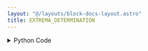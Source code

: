 ```yaml
---
layout: "@/layouts/block-docs-layout.astro"
title: EXTREMA_DETERMINATION
---
```



<PythonDocsDisplay docstring={docstring} />

<details>
<summary>Python Code</summary>
```python
from itertools import combinations
from math import floor
from os import cpu_count
from typing import Literal, Optional, TypedDict
from warnings import catch_warnings, simplefilter

import numpy as np
import plotly.express as px
import plotly.graph_objects as go
import scipy.fft
import skimage.filters as filters
from flojoy import DCNpArrayType, Grayscale, Image, Matrix, Plotly, flojoy
from nodes.VISUALIZERS.template import plot_layout
from PIL import Image as PILImage
from scipy import spatial
from scipy.fft import _pocketfft
from scipy.ndimage import gaussian_filter, laplace, shift
from scipy.signal import fftconvolve
from skimage.draw import ellipse
from skimage.measure import label, regionprops
from skimage.morphology import binary_erosion, disk
from skimage.registration import phase_cross_correlation
from skimage.registration._masked_phase_cross_correlation import cross_correlate_masked


class EXTREMA_OUTPUT(TypedDict):
    fig: Plotly
    blobs: Grayscale


@flojoy(deps={"scikit-image": "0.21.0"}, node_type="VISUALIZERS")
def EXTREMA_DETERMINATION(
    default: Image | Grayscale | Matrix,
    image_mask: Optional[Grayscale | Matrix] = None,
    center: Optional[list[int]] = None,
    min_dist: float = 0.0,
    algorithm: Literal["persistence", "high_symmetry", "log"] = "log",
    prominence: float = 0.0,
    k: float = 1.41,
    sigma: float = 1.0,
    max_power: int = 9,
) -> EXTREMA_OUTPUT:
    """The EXTREMA_DETERMINATION node is used to determine the peak in an image.

    The ability to find local peaks will not depend on the extrema being
    exponentially separated from the neighboring values, or some other restrictive constraint.

    We implement three algorithms to find the local max. The first algorithm uses a masked phase
    cross correlation technique [1], while the second uses the persistence birth/death algorithms [2, 3].
    The original implementations of these libraries were utilized for the detection of elastic
    scattering peaks in diffraction data, found in the 'scikit-ued' library of Python [4].

    Note that the algorithm assumes that the extrema are symmetrically distributed around
    a center point. All extrema are determined relative to the center position.
    Also, for closely spaced points, noisy data, or data that has a very high dynamic range, the
    algorithm fails. Therefore, this approach is suited only for images with
    high degrees of symmetry and reasonable contrast.

    Therefore, we also use the second prominence algorithm, where a single
    value is applied locally to determine the relative 'peakiness' of a given pixel,
    inspecting only the neighbors around that given pixel. While computationally
    more intense for images with a resolution of >4K, it produces extremely accurate
    results for the correct value of prominence in potentially low-contrast images.
    By definition, it is a local pixel algorithm, and therefore does not perform any blob detection,
    unlike the high-symmetry algorithm which creates high contrast in
    the image with laplacian filtering, and identifies regions of this high contrast image.

    Note, however, that the persistence algorithm tends to find more points than what are actually there.
    For images with high frequency components (i.e. quickly varying values among the third nearest neighbours),
    the algorithm will tend to identify each as a 'peak', even though the local maxima is elsewhere. This
    therefore assumes that the image has been properly preprocessed with another image processing node to
    provide a sufficient low-frequency image such that the prominence of each pixel is well defined.

    To combat this limitation, we present the most robust of the algorithms that should work on images
    of low or high contrast, low or high frequency components, and of low or high dynamic range. It is
    computationally more expensive, as it involves repeated convolutions of the image, but it is
    the most reliable of the methods for a general image.

    This routine is known as the Laplacian of Gaussian algorithm [5].
    The key to this algorithm is to apply a filter specially chosen such that regions around peaks have high
    levels of contrast (essentially binarize the image around its peak so that near the peak, the
    image is one, and zero otherwise). To achieve such a filter, the Laplacian of a Gaussian is used:

    .. math:: \nabla^2 L \equiv L_{xx} + L_{yy}

    which yields the following filter (for a Gaussian of width sigma, centered at the origin):

    ..math :: LG = -\frac{1}{\pi\sigma^4}\big[1-\frac{x^2+y^2}{2\sigma^2}\big]e^{-\frac{x^2+y^2}{2\sigma^2}}

    The output of this filter will be a maximum where there is an edge from a peak, the maximum response
    of which is given for 1.41*'blob radius' around the peak.
    Applying this filter repeatedly with varying degrees of sigma, will continue to refine the edges around
    the peak until the image is essentially binarized around the peaks. Due to the repeated convolutions,
    this algorithm is generally expensive, but specific methods have been implemented using FFT to speed
    up these calculations.


    Parameters
    ----------

    default : Image | Grayscale | Matrix
        The input DataContainer that contains the image to be processed.
        Can either be RGBA, greyscale, or a matrix type.
        In the case of RGB(A), the image is flattened to grayscale for the peak detection.
    image_mask : Grayscale | Matrix
        This object provides a mask to apply to the peak finding routines.
        Peaks found by any algorithm inside this mask are ignored.
        Should be of a datatype that can be static cast to booleans.
        If none, it is assumed that the entire image is valid for peak detection.
    center : list[int]
        For the high symmetry algorithm, this provides the center of symmetry
        to pass to the cross correlation routines.
        If none is provided, an autocenter routine is run to attempt to find the center of symmetry.
    min_dist : float
        The minimum distance between peaks.
        If the L2 distance (in pixels) of any pair of peaks is less than min_dist,
        they are considered to be the same, and one is discarded.
        This parameter applies to all algorithms.
    algorithm : str
        The name of the algorithm to use.
    prominence : float
        In the prominence and Laplacian of Gaussian algorithms, this defines the threshold
        above or below which objects must pass in order to be considered a peak.
        Does not apply to the high_symmetry algorithm.
    k : float
        This specifies the scaling of Gaussian filters between successive applications
        of Gaussian filters of increasing sigma.
        Default is chosen for ideal spherically symmetric peaks.
        Can be tuned for more bizarre looking peak structures.
        Applies only to the Laplacian of Gaussian algorithm.
    sigma : float
        The baseline standard deviation of the Gaussian filters,
        only for the Laplacian of Gaussian algorithm.
    max_power : int
        Describes the upper limit of the degree of exponentiation for the successive
        application of filters, only in the Laplacian of Gaussian algorithm.

    Returns
    -------
    fig : Plotly
        The Plotly figure so that the image can be visualized with its found peaks.
    blobs : Grayscale
        A blob mask that returns the regions around the found peaks.
        It is only valid for the high_symmetry and log routines.
        As the persistence algorithm is by definition hyperlocal, it has no notion of blobs
        throughout the detection process, and as such returns a unity mask.

    References
    ----------
    [1] Liu, Lai Chung. Chemistry in Action: Making Molecular Movies with Ultrafast
    Electron Diffraction and Data Science, Chapter 2. Springer Nature, 2020.

    [2] Huber, S. (2021). Persistent Homology in Data Science. In: Haber, P.,
    Lampoltshammer, T., Mayr, M., Plankensteiner, K. (eds) Data Science - Analytics
    and Applications. Springer Vieweg, Wiesbaden.
    https://doi.org/10.1007/978-3-658-32182-6_13

    [3] Edelsbrunner, H. and John L Harer (2010). Computational Topology. In: American
    Mathematical Society.

    [4] L. P. René de Cotret, M. R. Otto, M. J. Stern. and B. J. Siwick.
    An open-source software ecosystem for the interactive exploration of
    ultrafast electron scattering data, Advanced Structural and Chemical
    Imaging 4:11 (2018)

    [5] https://en.wikipedia.org/wiki/Blob_detection#The_Laplacian_of_Gaussian
    """

    if isinstance(default, Image):
        r = default.r
        g = default.g
        b = default.b
        a = default.a

        if a is None:
            image = np.stack((r, g, b), axis=2)
        else:
            image = np.stack((r, g, b, a), axis=2)
        image = PILImage.fromarray(image)
        image = np.array(
            image.convert("L"), dtype=np.uint8
        )  # a greyscale image that can be processed
    elif isinstance(default, Grayscale) or isinstance(default, Matrix):
        image = np.array(default.m)  # explicit typing just to be extra safe

    # This now produces an (M, N) array that we can then process! The algorthims
    # have no specificity on input data type unlike the `REGION_PROPERTIES` node.
    if image_mask is None:
        mask = np.ones(image.shape)
    else:
        mask = image_mask.m
        if mask.shape != image.shape:
            raise IndexError("Provided mask is not the same shape as the input image.")
    blob_mask = np.zeros(image.shape, dtype=np.uint8)
    match algorithm:
        case "high_symmetry":
            if center is None:
                center = autocenter(im=image, mask=mask)
                # Then we need to autodetermine the center of the iamge
                # raise ValueError("For the crossed correlated mask algorithm, the center of the peaks \
                #                   in the image must be specified")
            im = np.array(image, copy=True, dtype=float)
            im -= im.min()

            with catch_warnings():
                simplefilter("ignore", category=RuntimeWarning)
                im /= gaussian_filter(input=im, sigma=min(image.shape) / 20, truncate=2)
            im = np.nan_to_num(im, copy=False)

            autocorr = np.abs(
                cross_correlate_masked(arr1=im, arr2=im, m1=mask, m2=mask, mode="same")
            )
            autocorr = shift(
                autocorr,
                shift=np.asarray(center) - np.array(im.shape) / 2,
                order=1,
                mode="nearest",
            )
            laplacian = -1 * laplace(autocorr)
            threshold = filters.threshold_triangle(laplacian)
            regions = (laplacian > threshold) * mask

            # To prevent noise from looking like actual peaks,
            # we erode labels using a small selection area
            regions = binary_erosion(regions, footprint=disk(2))

            labels = label(regions, return_num=False)
            props = regionprops(label_image=labels, intensity_image=im)
            candidates = [
                prop for prop in props if not np.any(np.isnan(prop.weighted_centroid))
            ]
            peaks = list()
            for prop in candidates:
                pos = np.asarray(prop.weighted_centroid)
                if any((np.linalg.norm(peak - pos) < min_dist) for peak in peaks):
                    continue
                else:
                    if prop.area_convex < 0.2 * np.prod(image.shape):
                        for coord in prop.coords:
                            blob_mask[coord[0], coord[1]] = 1
                    peaks.append(pos[::-1])
            peaks = np.array([peaks]).reshape(
                -1, 2
            )  # now gives us the final array of peaks
        case "persistence":  # we use the persistence algorithm
            g0 = Persistence(image).persistence
            birth_death = list()
            birth_death_indices = list()
            persistencies = list()
            candidates = list()
            bd_threshold = 0.0
            for i, homclass in enumerate(g0):
                p_birth, bl, pers, p_death = homclass
                persistencies.append(pers)
                if pers <= bd_threshold:
                    continue
                x, y = bl, bl - pers
                birth_death.append([x, y])
                birth_death_indices.append(i)
            for i, homclass in enumerate(g0):
                p_birth, bl, pers, p_death = homclass
                if pers <= prominence:
                    continue
                y, x = p_birth
                candidates.append([x, y])
            if min_dist > 0.0:
                combos = combinations(candidates, 2)
                points_to_remove = [
                    point2
                    for point1, point2 in combos
                    if np.linalg.norm(np.array(point1) - np.array(point2)) < min_dist
                ]
                candidates = [
                    point for point in candidates if point not in points_to_remove
                ]
            peaks = np.array(candidates).reshape(-1, 2)
            # remove peaks that are within the masked area
            if mask.sum() != mask.shape[0] * mask.shape[1]:
                peaks = np.array([p for p in candidates if mask[p[1], p[0]]]).reshape(
                    -1, 2
                )

        case "log":
            # This is the most expensive algorithm!!
            # Use only when dire!

            # Step 1: we need to define the lapacian of a gaussian for a given sigma
            def laplacian_of_gaussian(
                sigma: float,
            ):  # first define the laplacian of a gaussian filter
                # window size
                n = np.ceil(sigma * 6)
                y, x = np.ogrid[-n // 2 : n // 2 + 1, -n // 2 : n // 2 + 1]
                y_filter = np.exp(-(y**2 / (2.0 * sigma * sigma)))
                x_filter = np.exp(-(x**2 / (2.0 * sigma * sigma)))
                return (
                    (-(2 * sigma**2) + (x * x + y * y))
                    * (x_filter * y_filter)
                    * (1 / (2 * np.pi * sigma**4))
                )

            # Step 2: perform the convolution with the LOG filters for increasing powers of sigma
            log_images = np.zeros((max_power, *image.shape))  # to store responses
            with scipy.fft.set_backend(customFFTBackend):
                for i in range(max_power):
                    log_images[i, ...] = np.square(
                        fftconvolve(
                            image,
                            laplacian_of_gaussian(sigma * np.power(k, i)),
                            mode="same",
                        )
                    )  # squaring the response
            # Step 3: detect the blobs
            peaks_with_radius = list()
            (h, w) = image.shape
            for i in range(1, h):
                for j in range(1, w):
                    slice_img = log_images[:, i - 1 : i + 2, j - 1 : j + 2]
                    result = np.amax(slice_img)
                    # result_1 = np.amin(slice_img)
                    if result >= prominence:
                        z, x, y = np.unravel_index(slice_img.argmax(), slice_img.shape)
                        peaks_with_radius.append((i + x - 1, j + y - 1, k**z * sigma))
            candidates = np.array(list(set(peaks_with_radius)))
            if min_dist > 0.0:
                sigma = candidates[:, -1].max()
                distance = 2 * sigma * np.sqrt(candidates.shape[1] - 1)
                tree = spatial.cKDTree(candidates[:, :-1])
                pairs = np.array(list(tree.query_pairs(distance)))
                if len(pairs) == 0:
                    return candidates
                else:
                    for i, j in pairs:
                        blob1, blob2 = candidates[i], candidates[j]
                        if np.linalg.norm(blob1[:-1] - np.array(blob2[:-1])) < min_dist:
                            if blob1[-1] > blob2[-1]:
                                blob2[-1] = 0
                            else:
                                blob1[-1] = 0
                candidates = np.array([b for b in candidates if b[-1] > 0])
            # Step 4: This method needs to be robust under the situation of contrast issues
            # To get around this, we now pass these blobs to the standard blob detection
            # algorithms to get the centroid of each contour now that we've identified
            # regions of interest
            for blob in candidates:
                y, x, r = blob
                rr, cc = ellipse(x, y, r / 2, r / 2, shape=blob_mask.shape)
                blob_mask[rr, cc] = 1
            labels = label(blob_mask)
            rprops = regionprops(label_image=labels, intensity_image=blob_mask)
            peaks = list()
            for region in [
                prop for prop in rprops if not np.any(np.isnan(prop.weighted_centroid))
            ]:
                peaks.append(region.weighted_centroid)
            peaks = np.array(peaks).reshape(-1, 2)
    # Congratulations! We now have an (N,2) array of the peaks in the image;
    # let's visualize it!
    # Right now we have a greyscale image, let's create a version
    # that's black and white so we can render it. First, scale image to
    # range 0-255.

    rgb_image = np.zeros(
        (*image.shape, 3), dtype=np.uint8
    )  # only generated for plotting
    rgb_image[..., 0] = image * 255  # Red channel
    rgb_image[..., 1] = image * 255  # Green channel
    rgb_image[..., 2] = image * 255  # Blue channel

    layout = plot_layout(title=f"IMAGE with {peaks.shape[0]} objects")
    fig = px.imshow(img=rgb_image)
    fig.layout = layout
    marker_trace = go.Scatter(
        x=peaks[:, 0],
        y=peaks[:, 1],
        mode="markers",
        marker=dict(color="green", size=15),
        showlegend=False,
    )
    fig.add_trace(marker_trace)

    fig.update_xaxes(range=[image.shape[0], 0])
    fig.update_yaxes(range=[image.shape[1], 0])
    return EXTREMA_OUTPUT(fig=Plotly(fig=fig), blobs=Grayscale(img=blob_mask))


class UnionFind:

    """Union-find data structure.

    Each unionFind instance X maintains a family of disjoint sets of
    hashable objects, supporting the following two methods:

    - X[item] returns a name for the set containing the given item.
      Each set is named by an arbitrarily-chosen one of its members; as
      long as the set remains unchanged it will keep the same name. If
      the item is not yet part of a set in X, a new singleton set is
      created for it.

    - X.union(item1, item2, ...) merges the sets containing each item
      into a single larger set.  If any item is not yet part of a set
      in X, it is added to X as one of the members of the merged set.
    """

    def __init__(self):
        """Create a new empty union-find structure."""
        self.weights = {}
        self.parents = {}

    def add(self, object, weight):
        if object not in self.parents:
            self.parents[object] = object
            self.weights[object] = weight

    def __contains__(self, object):
        return object in self.parents

    def __getitem__(self, object):
        """Find and return the name of the set containing the object."""

        # check for previously unknown object
        if object not in self.parents:
            assert False
            self.parents[object] = object
            self.weights[object] = 1
            return object

        # find path of objects leading to the root
        path = [object]
        root = self.parents[object]
        while root != path[-1]:
            path.append(root)
            root = self.parents[root]

        # compress the path and return
        for ancestor in path:
            self.parents[ancestor] = root
        return root

    def __iter__(self):
        """Iterate through all items ever found or unioned by this structure."""
        return iter(self.parents)

    def union(self, *objects):
        """Find the sets containing the objects and merge them all."""
        roots = [self[x] for x in objects]
        heaviest = max([(self.weights[r], r) for r in roots])[1]
        for r in roots:
            if r != heaviest:
                self.parents[r] = heaviest


class Persistence:
    def __init__(self, im):
        self.image = im
        self.calculate()

    def calculate(self):
        h, w = self.image.shape

        # Get indices orderd by value from high to low
        indices = [(i, j) for i in range(h) for j in range(w)]
        indices.sort(key=lambda p: self.get(p), reverse=True)

        # Maintains the growing sets
        self.uf = UnionFind()

        self._groups0 = {}

        # Process pixels from high to low
        for i, p in enumerate(indices):
            v = self.get(p)
            ni = [self.uf[q] for q in self.iter_neighbors(p, w, h) if q in self.uf]
            nc = sorted([(self.get_comp_birth(q), q) for q in set(ni)], reverse=True)

            if i == 0:
                self._groups0[p] = (v, v, None)

            self.uf.add(p, -i)

            if len(nc) > 0:
                oldp = nc[0][1]
                self.uf.union(oldp, p)

                # Merge all others with oldp
                for bl, q in nc[1:]:
                    if self.uf[q] not in self._groups0:
                        # print(i, ": Merge", uf[q], "with", oldp, "via", p)
                        self._groups0[self.uf[q]] = (bl, bl - v, p)
                    self.uf.union(oldp, q)

        self._groups0 = [
            (k, self._groups0[k][0], self._groups0[k][1], self._groups0[k][2])
            for k in self._groups0
        ]
        self._groups0.sort(key=lambda g: g[2], reverse=True)
        self.persistence = self._groups0

    def get_comp_birth(self, p):
        return self.get(self.uf[p])

    def get(self, p):
        return self.image[p[0]][p[1]]

    def iter_neighbors(self, p, w, h):
        y, x = p

        # 8-neighborship
        neigh = [(y + j, x + i) for i in [-1, 0, 1] for j in [-1, 0, 1]]
        # 4-neighborship
        # neigh = [(y-1, x), (y+1, x), (y, x-1), (y, x+1)]

        for j, i in neigh:
            if j < 0 or j >= h:
                continue
            if i < 0 or i >= w:
                continue
            if j == y and i == x:
                continue
            yield j, i


class customFFTBackend:
    """
    Pocket fft is usually a lot faster for this type of registration.
    This class simply provides the implementation of the uarray protocol
    to the scipy context manager.
    """

    __ua_domain__ = "numpy.scipy.fft"

    @staticmethod
    def __ua_function__(method, args, kwargs):
        fn = getattr(_pocketfft, method.__name__, None)

        if fn is None:
            return NotImplemented
        workers = kwargs.pop("workers", cpu_count())
        return fn(*args, workers=workers, **kwargs)


def autocenter(im: DCNpArrayType, mask: Optional[DCNpArrayType] = None):
    im = np.array(im, copy=True, dtype=float)
    im -= im.min()
    if mask is None:
        mask = np.ones_like(im, dtype=bool)
        weights = im
    else:
        weights = im * mask.astype(im.dtype)
    rr, cc = np.indices(im.shape)
    r_ = int(np.average(rr, weights=weights))
    c_ = int(np.average(cc, weights=weights))
    # Determine the smallest center -> side distance, and crop around that
    # 1. Some images are not centered, and so there's a lot
    # of image area that cannot be used for registration.
    # 2. radial inversion becomes simple inversion of dimensions
    side_length = floor(min([r_, abs(r_ - im.shape[0]), c_, abs(c_ - im.shape[1])]))
    rs = slice(r_ - side_length, r_ + side_length)
    cs = slice(c_ - side_length, c_ + side_length)
    im = im[rs, cs]
    mask = mask[rs, cs]

    # Certain images display a gradient in the overall intensity
    # For this purpose, we normalize the intensity by some "background",
    # i.e. very blurred diffraction pattern
    with catch_warnings():
        simplefilter("ignore", category=RuntimeWarning)
        im /= gaussian_filter(input=im, sigma=min(im.shape) / 25, truncate=2)
    im = np.nan_to_num(im, copy=False)

    # The comparison between Friedel pairs from [1] is generalized to
    # any inversion symmetry.
    im_i = im[::-1, ::-1]
    mask_i = mask[::-1, ::-1]

    # masked normalized cross-correlation is extremely expensive
    # we therefore downsample large images for essentially identical result
    # but ~4x decrease in processing time
    downsampling = 1
    if min(im.shape) > 1024:
        downsampling = 2

    with scipy.fft.set_backend(customFFTBackend):
        shift, *_ = phase_cross_correlation(
            reference_image=im[::downsampling, ::downsampling],
            moving_image=im_i[::downsampling, ::downsampling],
            reference_mask=mask[::downsampling, ::downsampling],
            moving_mask=mask_i[::downsampling, ::downsampling],
            return_error="always",
        )
    # Because images were downsampled, the correction
    # factor to the rough center should be increased from the measured shift
    correction = shift * downsampling

    return np.array([r_, c_]) + correction / 2

```
[Find this Flojoy Block on GitHub](https://github.com/flojoy-ai/blocks/blob/main/blocks/TRANSFORMERS/IMAGE_PROCESSING/EXTREMA_DETERMINATION/EXTREMA_DETERMINATION.py)
</details>

## Example

<AppDisplay app={app} blockName="EXTREMA_DETERMINATION" client:visible />
